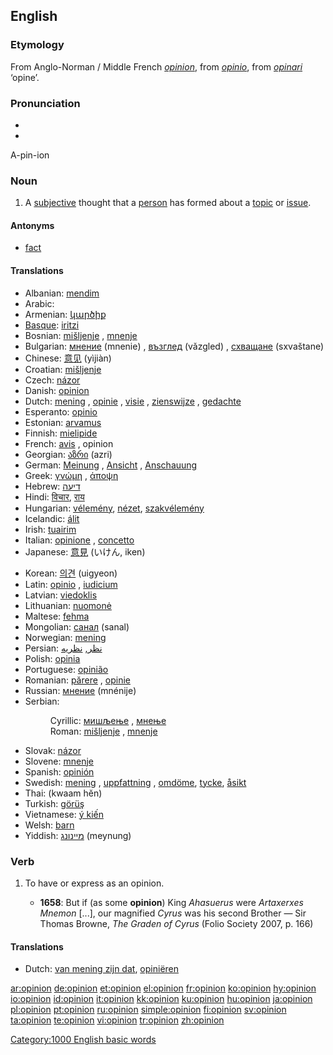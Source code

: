 {{see|opinión}}
==English==

{{rank|wind|drew|strength|596|opinion|according|walked|office}}

===Etymology===
From Anglo-Norman / Middle French ''[[#French|opinion]]'', from {{L.}} ''[[opinio]]'', from ''[[opinari]]'' ‘opine’.

===Pronunciation===
* {{IPA|/əˈpɪnjən/}}
* {{audio|en-us-opinion.ogg|Audio (US)}}

A-pin-ion

===Noun===
{{en-noun}}

# A [[subjective]] thought that a [[person]] has formed about a [[topic]] or [[issue]].

====Antonyms====
* [[fact]]

====Translations====
{{trans-top|subjective thought}}
* Albanian: [[mendim]]
* Arabic: {{Arab|[[رأي]]}} {{IPAchar|(rā’i)}} {{m}}
* Armenian: [[կարծիք]]
* [[Basque]]: [[iritzi]]
* Bosnian: [[mišljenje]] {{n}}, [[mnenje]] {{n}}
* Bulgarian: [[мнение]] (mnenie) {{n}}, [[възглед]] (vǎzgled) {{m}}, [[схващане]] (sxvaštane) {{n}}
* Chinese: [[意见]] (yìjiàn)
* Croatian: [[mišljenje]]
* Czech: [[názor]] {{m}}
* Danish: [[#Danish|opinion]]
* Dutch: [[mening]] {{f}}, [[opinie]] {{f}}, [[visie]] {{f}}, [[zienswijze]] {{f}}, [[gedachte]] {{f}}
* Esperanto: [[opinio]]
* Estonian: [[arvamus]]
* Finnish: [[mielipide]]
* French: [[avis#French|avis]] {{m}}, opinion {{f}}
* Georgian: [[აზრი]] (azri)
* German: [[Meinung]] {{f}}, [[Ansicht]] {{f}}, [[Anschauung]] {{f}}
* Greek: [[γνώμη]] {{f}}, [[άποψη]] {{f}}
* Hebrew: [[דיעה]] {{f}}
* Hindi: [[विचार]], [[राय]]
* Hungarian: [[vélemény]], [[nézet]], [[szakvélemény]]
* Icelandic: [[álit]]
* Irish: [[tuairim]]
* Italian: [[opinione]] {{f}}, [[concetto]] {{m}}
* Japanese: [[意見]] (いけん, iken)
{{trans-mid}}
* Korean: [[의견]] (uigyeon)
* Latin: [[opinio]] {{f}}, [[iudicium]] {{n}}
* Latvian: [[viedoklis]] {{m}}
* Lithuanian: [[nuomonė]] {{f}}
* Maltese: [[fehma]]
* Mongolian: [[санал]] (sanal)
* Norwegian: [[mening]]
* Persian: [[نظر]], [[نظريه]]
* Polish: [[opinia]] {{f}}
* Portuguese: [[opinião]] {{f}}
* Romanian: [[părere]] {{f}}, [[opinie]] {{f}}
* Russian: [[мнение]] (mnénije) {{n}}
* Serbian:
*: Cyrillic: [[мишљење]] {{n}}, [[мнење]] {{n}}
*: Roman: [[mišljenje]] {{n}}, [[mnenje]] {{n}}
* Slovak: [[názor]] {{m}}
* Slovene: [[mnenje]] {{n}}
* Spanish: [[opinión]] {{f}}
* Swedish: [[mening]] {{c}}, [[uppfattning]] {{c}}, [[omdöme]], [[tycke]], [[åsikt]]
* Thai: {{Thai|[[ความเห็น]]}} (kwaam hĕn)
* Turkish: [[görüş]]
* Vietnamese: [[ý kiến]]
* Welsh: [[barn]]
* Yiddish: [[מיינונג]] (meynung) {{f}}
{{trans-bottom}}

===Verb===
{{en-verb}}

# {{transitive}} To have or express as an opinion.
#* '''1658''': But if (as some '''opinion''') King ''Ahasuerus'' were ''Artaxerxes Mnemon'' [...], our magnified ''Cyrus'' was his second Brother — Sir Thomas Browne, ''The Graden of Cyrus'' (Folio Society 2007, p. 166)

====Translations====
{{trans-top|To have or express as an opinion}}
* Dutch: [[van mening zijn dat]], [[opiniëren]]
{{trans-mid}}
{{trans-bottom}}

[[Category:1000 English basic words]]

[[ar:opinion]]
[[de:opinion]]
[[et:opinion]]
[[el:opinion]]
[[fr:opinion]]
[[ko:opinion]]
[[hy:opinion]]
[[io:opinion]]
[[id:opinion]]
[[it:opinion]]
[[kk:opinion]]
[[ku:opinion]]
[[hu:opinion]]
[[ja:opinion]]
[[pl:opinion]]
[[pt:opinion]]
[[ru:opinion]]
[[simple:opinion]]
[[fi:opinion]]
[[sv:opinion]]
[[ta:opinion]]
[[te:opinion]]
[[vi:opinion]]
[[tr:opinion]]
[[zh:opinion]]